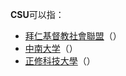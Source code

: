 '''CSU'''可以指：
* [[拜仁基督教社會聯盟|拜仁基督教社會聯盟]]（{{Audio|De-CSU.ogg|德语：}}{{lang|de|'''CSU''' – ''Christlich-Soziale Union in Bayern e.V.''}}）
* [[中南大学|中南大学]]（{{lang-en|Central South University}}）
* [[正修科技大學|正修科技大學]]（{{lang-en|Cheng Shiu University}}）

{{Disambig|cat=三字拉丁字母缩写消歧义}}